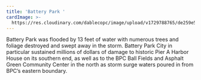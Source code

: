 ```yaml
---
title: 'Battery Park '
cardImage: >-
  https://res.cloudinary.com/dablecopc/image/upload/v1729788765/de259e5dd1b702bb271a19f3b895cd80--battery-park-hurricane-sandy_hapunu.jpg
---
```


Battery Park was flooded by 13 feet of water with numerous trees and foliage destroyed and swept away in the storm. Battery Park City in particular sustained millions of dollars of damage to historic Pier A Harbor House on its southern end, as well as to the BPC Ball Fields and Asphalt Green Community Center in the north as storm surge waters poured in from BPC’s eastern boundary.
